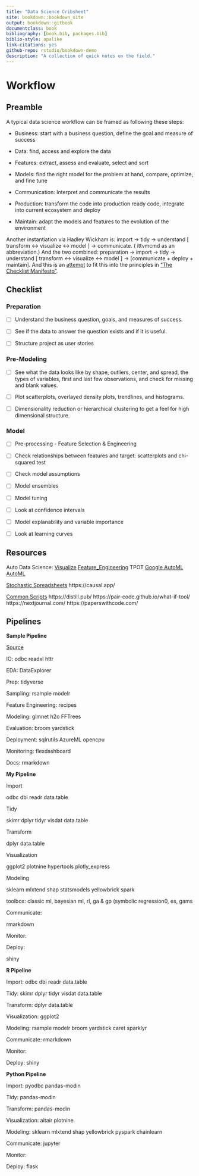 ```yaml
--- 
title: "Data Science Cribsheet"
site: bookdown::bookdown_site
output: bookdown::gitbook
documentclass: book
bibliography: [book.bib, packages.bib]
biblio-style: apalike
link-citations: yes
github-repo: rstudio/bookdown-demo
description: "A collection of quick notes on the field."
---
```


# Workflow 

## Preamble

A typical data science workflow can be framed as following these steps:

* Business: start with a business question, define the goal and measure of success

* Data: find, access and explore the data

* Features: extract, assess and evaluate, select and sort

* Models: find the right model for the problem at hand, compare, optimize, and fine tune

* Communication: Interpret and communicate the results

* Production: transform the code into production ready code, integrate into current ecosystem and deploy

* Maintain: adapt the models and features to the evolution of the environment

Another instantiation via Hadley Wickham is: import -> tidy -> understand [ transform <-> visualize <-> model ] -> communicate. ( ittvmcmd as an abbreviation.) And the two combined: preparation -> import -> tidy -> understand [ transform <-> visualize <-> model ] -> [communicate + deploy + maintain]. And this is an [attempt](https://gist.github.com/gfleetwood/3c152bee44d03a00fa5e8df3210a9918) to fit this into the principles in ["The Checklist Manifesto"](https://www.amazon.com/dp/B0030V0PEW/ref=dp-kindle-redirect?_encoding=UTF8&btkr=1).

## Checklist

### Preparation

- [ ] Understand the business question, goals, and measures of success.

- [ ] See if the data to answer the question exists and if it is useful.

- [ ] Structure project as user stories 

### Pre-Modeling

- [ ] See what the data looks like by shape, outliers, center, and spread, the types of variables, first and last few observations, and check for missing and blank values.

- [ ] Plot scatterplots, overlayed density plots, trendlines, and histograms.

- [ ] Dimensionality reduction or hierarchical clustering to get a feel for high dimensional structure.

### Model

- [ ] Pre-processing - Feature Selection & Engineering

- [ ] Check relationships between features and target: scatterplots and chi-squared test

- [ ] Check model assumptions

- [ ] Model ensembles

- [ ] Model tuning

- [ ] Look at confidence intervals

- [ ] Model explanability and variable importance

- [ ] Look at learning curves

## Resources

Auto Data Science: [Visualize](http://holoviews.org) [Feature_Engineering](https://www.featuretools.com) TPOT [Google AutoML](https://cloud.google.com/automl/) [AutoML](https://www.automl.org/)

[Stochastic Spreadsheets](https://www.getguesstimate.com/) https://causal.app/

[Common Scripts](http://chrisalbon.com/) https://distill.pub/ https://pair-code.github.io/what-if-tool/ https://nextjournal.com/ https://paperswithcode.com/

## Pipelines

**Sample Pipeline**

[Source](https://mobile.twitter.com/TheStephLocke/status/990251709531344896)

IO: odbc readxl httr 

EDA: DataExplorer

Prep: tidyverse

Sampling: rsample modelr

Feature Engineering: recipes

Modeling: glmnet h2o FFTrees

Evaluation: broom yardstick

Deployment: sqlrutils AzureML opencpu

Monitoring: flexdashboard

Docs: rmarkdown

**My Pipeline**

Import

odbc dbi readr data.table

Tidy

skimr dplyr tidyr visdat data.table

Transform

dplyr data.table

Visualization

ggplot2 plotnine hypertools plotly_express 

Modeling

sklearn mlxtend shap statsmodels yellowbrick spark

toolbox: classic ml, bayesian ml, rl, ga & gp (symbolic regression0, es, gams

Communicate:

rmarkdown 

Monitor:

Deploy: 

shiny

**R Pipeline**

Import: odbc dbi readr data.table

Tidy: skimr dplyr tidyr visdat data.table

Transform: dplyr data.table

Visualization: ggplot2

Modeling: rsample modelr broom yardstick caret sparklyr

Communicate: rmarkdown

Monitor:

Deploy: shiny

**Python Pipeline**

Import: pyodbc pandas-modin

Tidy: pandas-modin

Transform: pandas-modin

Visualization: altair plotnine

Modeling: sklearn mlxtend shap yellowbrick pyspark chainlearn

Communicate: jupyter

Monitor:

Deploy: flask
